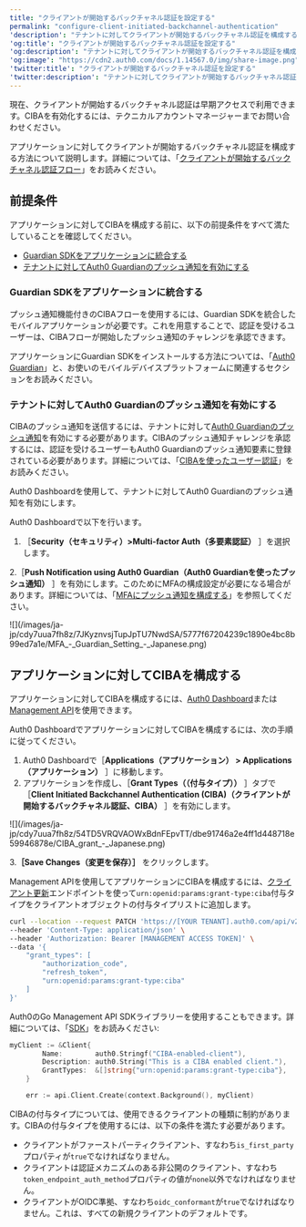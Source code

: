 ```yaml
---
title: "クライアントが開始するバックチャネル認証を設定する"
permalink: "configure-client-initiated-backchannel-authentication"
'description': "テナントに対してクライアントが開始するバックチャネル認証を構成する方法について説明します。"
'og:title': "クライアントが開始するバックチャネル認証を設定する"
'og:description': "テナントに対してクライアントが開始するバックチャネル認証を構成する方法について説明します。"
'og:image': "https://cdn2.auth0.com/docs/1.14567.0/img/share-image.png"
'twitter:title': "クライアントが開始するバックチャネル認証を設定する"
'twitter:description': "テナントに対してクライアントが開始するバックチャネル認証を構成する方法について説明します。"
---
```


<Callout icon="file-lines" color="#0EA5E9" iconType="regular">

現在、クライアントが開始するバックチャネル認証は早期アクセスで利用できます。CIBAを有効化するには、テクニカルアカウントマネージャーまでお問い合わせください。

</Callout>

アプリケーションに対してクライアントが開始するバックチャネル認証を構成する方法について説明します。詳細については、「[クライアントが開始するバックチャネル認証フロー](/ja-jp/get-started/authentication-and-authorization-flow/client-initiated-backchannel-authentication-flow)」をお読みください。

## 前提条件

アプリケーションに対してCIBAを構成する前に、以下の前提条件をすべて満たしていることを確認してください。

* [Guardian SDKをアプリケーションに統合する](#integrate-guardian-sdk-into-your-application)
* [テナントに対してAuth0 Guardianのプッシュ通知を有効にする](#enable-auth0-guardian-push-notifications-for-your-tenant)

### Guardian SDKをアプリケーションに統合する

プッシュ通知機能付きのCIBAフローを使用するには、Guardian SDKを統合したモバイルアプリケーションが必要です。これを用意することで、認証を受けるユーザーは、CIBAフローが開始したプッシュ通知のチャレンジを承認できます。

アプリケーションにGuardian SDKをインストールする方法については、「[Auth0 Guardian](https://auth0.com/docs/secure/multi-factor-authentication/auth0-guardian#guardian-sdks)」と、お使いのモバイルデバイスプラットフォームに関連するセクションをお読みください。

### テナントに対してAuth0 Guardianのプッシュ通知を有効にする

CIBAのプッシュ通知を送信するには、テナントに対して[Auth0 Guardianのプッシュ通知](/ja-jp/secure/multi-factor-authentication/auth0-guardian#enroll-in-push-notifications)を有効にする必要があります。CIBAのプッシュ通知チャレンジを承認するには、認証を受けるユーザーもAuth0 Guardianのプッシュ通知要素に登録されている必要があります。詳細については、「[CIBAを使ったユーザー認証](/ja-jp/get-started/authentication-and-authorization-flow/client-initiated-backchannel-authentication-flow/user-authentication-with-ciba)」をお読みください。

<Tooltip data-tooltip-id="react-containers-DefinitionTooltip-0" href="/ja-jp/glossary?term=auth0-dashboard" tip="Auth0 Dashboard: サービスを構成するためのAuth0の主製品。" cta="用語集の表示">Auth0 Dashboard</Tooltip>を使用して、テナントに対してAuth0 Guardianのプッシュ通知を有効にします。

Auth0 Dashboardで以下を行います。

1. ［**Security（セキュリティ）>Multi-factor Auth（多要素認証）** ］を選択します。

2.［**Push Notification using Auth0 Guardian（Auth0 Guardianを使ったプッシュ通知）** ］を有効にします。このために<Tooltip data-tooltip-id="react-containers-DefinitionTooltip-0" href="/ja-jp/glossary?term=multifactor-authentication" tip="多要素認証（MFA）: ユーザー名とパスワードに加えて、SMS経由のコードなどの要素を使用するユーザー認証プロセス。" cta="用語集の表示">MFA</Tooltip>の構成設定が必要になる場合があります。詳細については、「[MFAにプッシュ通知を構成する](/ja-jp/secure/multi-factor-authentication/multi-factor-authentication-factors/configure-push-notifications-for-mfa)」を参照してください。

<Frame>![](/images/ja-jp/cdy7uua7fh8z/7JKyznvsjTupJpTU7NwdSA/5777f67204239c1890e4bc8b99ed7a1e/MFA_-_Guardian_Setting_-_Japanese.png)</Frame>

## アプリケーションに対してCIBAを構成する

アプリケーションに対してCIBAを構成するには、[Auth0 Dashboard](https://manage.auth0.com/)または[Management API](https://auth0.com/docs/api/management/v2)を使用できます。

<Tabs><Tab title="Auth0ダッシュボード">

Auth0 Dashboardでアプリケーションに対してCIBAを構成するには、次の手順に従ってください。

1. Auth0 Dashboardで［**Applications（アプリケーション） > Applications（アプリケーション）** ］に移動します。
2. アプリケーションを作成し、［**Grant Types（（付与タイプ））** ］タブで［**Client Initiated Backchannel Authentication (CIBA)（クライアントが開始するバックチャネル認証、CIBA）** ］を有効にします。

<Frame>![](/images/ja-jp/cdy7uua7fh8z/54TD5VRQVAOWxBdnFEpvTT/dbe91746a2e4ff1d448718e59946878e/CIBA_grant_-_Japanese.png)</Frame>

3.**［Save Changes（変更を保存）］** をクリックします。

</Tab><Tab title="Management API">

Management APIを使用してアプリケーションにCIBAを構成するには、[クライアント更新](https://auth0.com/docs/api/management/v2/clients/patch-clients-by-id)エンドポイントを使って`urn:openid:params:grant-type:ciba`付与タイプをクライアントオブジェクトの付与タイプリストに追加します。

```bash lines
curl --location --request PATCH 'https://[YOUR TENANT].auth0.com/api/v2/clients/[CLIENT ID]' \
--header 'Content-Type: application/json' \
--header 'Authorization: Bearer [MANAGEMENT ACCESS TOKEN]' \
--data '{
    "grant_types": [
        "authorization_code",
        "refresh_token",
        "urn:openid:params:grant-type:ciba"
    ]
}'
```

Auth0のGo Management API SDKライブラリーを使用することもできます。詳細については、「[SDK](/ja-jp/libraries)」をお読みください:

```go lines
myClient := &Client{
		Name:        auth0.Stringf("CIBA-enabled-client"),
		Description: auth0.String("This is a CIBA enabled client."),
		GrantTypes:  &[]string{"urn:openid:params:grant-type:ciba"},
	}

	err := api.Client.Create(context.Background(), myClient)
```

CIBAの付与タイプについては、使用できるクライアントの種類に制約があります。CIBAの付与タイプを使用するには、以下の条件を満たす必要があります。

* クライアントがファーストパーティクライアント、すなわち`is_first_party`プロパティが`true`でなければなりません。
* クライアントは認証メカニズムのある非公開のクライアント、すなわち`token_endpoint_auth_method`プロパティの値が`none`以外でなければなりません。
* クライアントがOIDC準拠、すなわち`oidc_conformant`が`true`でなければなりません。これは、すべての新規クライアントのデフォルトです。

</Tab></Tabs>

